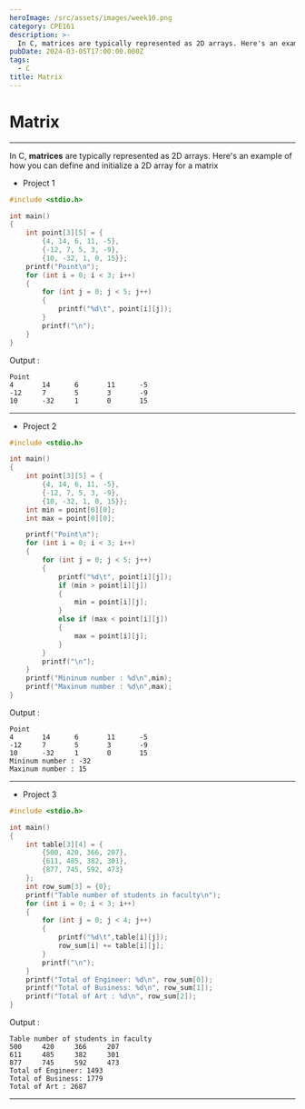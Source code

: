 ```yaml
---
heroImage: /src/assets/images/week10.png
category: CPE161
description: >-
  In C, matrices are typically represented as 2D arrays. Here's an example of how you can define and initialize a 2D array for a matrix
pubDate: 2024-03-05T17:00:00.000Z
tags:
  - C
title: Matrix
---
```


# Matrix

---

In C, **matrices** are typically represented as 2D arrays. Here's an example of how you can define and initialize a 2D array for a matrix

- Project 1

```c
#include <stdio.h>

int main()
{
    int point[3][5] = {
        {4, 14, 6, 11, -5},
        {-12, 7, 5, 3, -9},
        {10, -32, 1, 0, 15}};
    printf("Point\n");
    for (int i = 0; i < 3; i++)
    {
        for (int j = 0; j < 5; j++)
        {
            printf("%d\t", point[i][j]);
        }
        printf("\n");
    }
}

```

Output :

```plaintext
Point
4       14      6       11      -5
-12     7       5       3       -9
10      -32     1       0       15

```

---

- Project 2

```c
#include <stdio.h>

int main()
{
    int point[3][5] = {
        {4, 14, 6, 11, -5},
        {-12, 7, 5, 3, -9},
        {10, -32, 1, 0, 15}};
    int min = point[0][0];
    int max = point[0][0];

    printf("Point\n");
    for (int i = 0; i < 3; i++)
    {
        for (int j = 0; j < 5; j++)
        {
            printf("%d\t", point[i][j]);
            if (min > point[i][j])
            {
                min = point[i][j];
            }
            else if (max < point[i][j])
            {
                max = point[i][j];
            }
        }
        printf("\n");
    }
    printf("Mininum number : %d\n",min);
    printf("Maxinum number : %d\n",max);
}

```

Output :

```plaintext
Point
4       14      6       11      -5
-12     7       5       3       -9
10      -32     1       0       15
Mininum number : -32
Maxinum number : 15
```

---

- Project 3

```c
#include <stdio.h>

int main()
{
    int table[3][4] = {
        {500, 420, 366, 207},
        {611, 485, 382, 301},
        {877, 745, 592, 473}
    };
    int row_sum[3] = {0};
    printf("Table number of students in faculty\n");
    for (int i = 0; i < 3; i++)
    {
        for (int j = 0; j < 4; j++)
        {
            printf("%d\t",table[i][j]);
            row_sum[i] += table[i][j];
        }
        printf("\n");
    }
    printf("Total of Engineer: %d\n", row_sum[0]);
    printf("Total of Business: %d\n", row_sum[1]);
    printf("Total of Art : %d\n", row_sum[2]);
}

```

Output :

```plaintext
Table number of students in faculty
500     420     366     207
611     485     382     301
877     745     592     473
Total of Engineer: 1493
Total of Business: 1779
Total of Art : 2687
```

---
